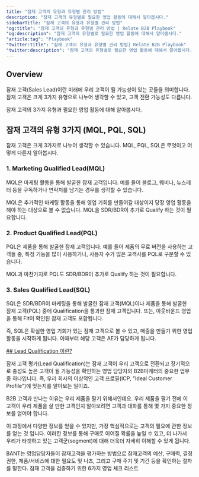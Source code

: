 ```yaml
---
title: "잠재 고객의 유형과 유형별 관리 방법"
description: "잠재 고객의 유형별로 필요한 영업 활동에 대해서 알아봅시다."
sidebarTitle: "잠재 고객의 유형과 유형별 관리 방법"
"og:title": "잠재 고객의 유형과 유형별 관리 방법 | Relate B2B Playbook"
"og:description": "잠재 고객의 유형별로 필요한 영업 활동에 대해서 알아봅시다."
"article:tag": "Playbook"
"twitter:title": "잠재 고객의 유형과 유형별 관리 방법| Relate B2B Playbook"
"twitter:description": "잠재 고객의 유형별로 필요한 영업 활동에 대해서 알아봅시다."
---
```


## Overview

잠재 고객(Sales Lead)이란 미래에 우리 고객이 될 가능성이 있는 곳들을 의미합니다. 잠재 고객은 크게 3가지 유형으로 나누어 생각할 수 있고, 고객 전환 가능성도 다릅니다. 

잠재 고객의 3가지 유형과 필요한 영업 활동에 대해 알아봅시다. 

## 잠재 고객의 유형 3가지 (MQL, PQL, SQL)

잠재 고객은 크게 3가지로 나누어 생각할 수 있습니다. MQL, PQL, SQL은 무엇이고 어떻게 다른지 알아봅시다. 

### 1. Marketing Qualified Lead(MQL)

MQL은 마케팅 활동을 통해 발굴한 잠재 고객입니다. 예를 들어 블로그, 웨비나, 뉴스레터 등을 구독하거나 연락처를 남기는 경우를 생각할 수 있습니다. 

MQL은 추가적인 마케팅 활동을 통해 영업 기회를 만들어갈 대상이지 당장 영업 활동을 해야 하는 대상으로 볼 수 없습니다. MQL을 SDR/BDR이 추가로 Qualify 하는 것이 필요합니다.

### 2. Product Qualified Lead(PQL)

PQL은 제품을 통해 발굴한 잠재 고객입니다. 예를 들어 제품의 무료 버전을 사용하는 고객들 중, 특정 기능을 많이 사용하거나, 사용자 수가 많은 고객사를 PQL로 구분할 수 있습니다. 

MQL과 마찬가지로 PQL도 SDR/BDR이 추가로 Qualify 하는 것이 필요합니다. 

### 3. Sales Qualified Lead(SQL)

SQL은 SDR/BDR이 마케팅을 통해 발굴한 잠재 고객(MQL)이나 제품을 통해 발굴한 잠재 고객(PQL) 중에 Qualification을 통과한 잠재 고객입니다. 또는, 아웃바운드 영업을 통해 Fit이 확인된 잠재 고객도 포함됩니다. 

즉, SQL은 확실한 영업 기회가 있는 잠재 고객으로 볼 수 있고, 매출을 만들기 위한 영업 활동을 시작하게 됩니다. 이때부터 해당 고객은 AE가 담당하게 됩니다. 

[## Lead Qualification 이란?](https://www.relate.kr/blog/how-to-qualify-leads/)

잠재 고객 평가(Lead Qualification)는 잠재 고객이 우리 고객으로 전환되고 장기적으로 충성도 높은 고객이 될 가능성을 확인하는 영업 담당자와 B2B마케터의 중요한 업무 중 하나입니다. 즉, 우리 회사의 이상적인 고객 프로필(ICP, "Ideal Customer Profile")에 맞는지를 알아보는 일이죠.

B2B 고객과 만나는 이유는 우리 제품을 팔기 위해서인데요. 우리 제품을 팔기 전에 이 고객이 우리 제품을 살 만한 고객인지 알아보려면 고객과 대화를 통해 몇 가지 중요한 정보를 얻어야 합니다.

이 과정에서 다양한 정보를 얻을 수 있지만, 가장 핵심적으로는 고객의 필요에 관한 정보를 얻는 것 입니다. 이러한 정보를 통해 구매로 이어질 확률을 높일 수 있고, 더 나가서 우리가 타겟하고 있는 고객군(segment)에 대해 더욱더 자세히 이해할 수 있게 됩니다.

<CardGroup cols={2}>
  <Card title="BANT 프레임워크" icon="square-1" color="#ea5a0c" href="https://www.relate.kr/blog/bant">
    BANT는 영업담당자들이 잠재고객을 평가하는 방법으로 잠재고객의 예산, 구매력, 결정 권한, 제품/서비스에 대한 필요도 및 니즈, 그리고 구매 주기 및 기간 등을 확인하는 절차를 말한다.
  </Card>
  <Card title="MEDDIC 프레임워크" icon="square-2" color="#0285c7" href="https://www.relate.kr/blog/what-is-meddic">
    잠재 고객을 검증하기 위한 6가지 영업 체크 리스트
  </Card>
</CardGroup>